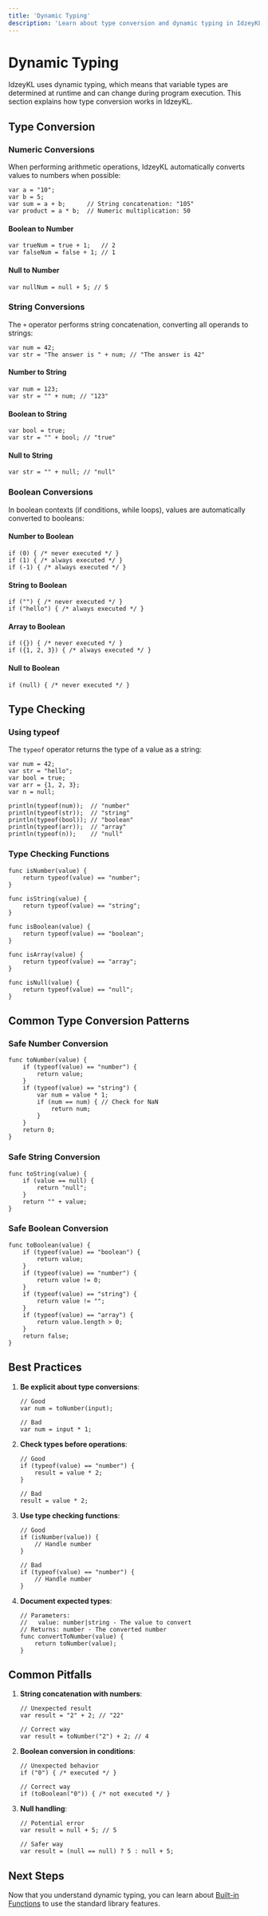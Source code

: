 ```yaml
---
title: 'Dynamic Typing'
description: 'Learn about type conversion and dynamic typing in IdzeyKL'
---
```


# Dynamic Typing

IdzeyKL uses dynamic typing, which means that variable types are determined at runtime and can change during program execution. This section explains how type conversion works in IdzeyKL.

## Type Conversion

### Numeric Conversions

When performing arithmetic operations, IdzeyKL automatically converts values to numbers when possible:

```ikl
var a = "10";
var b = 5;
var sum = a + b;      // String concatenation: "105"
var product = a * b;  // Numeric multiplication: 50
```

#### Boolean to Number
```ikl
var trueNum = true + 1;   // 2
var falseNum = false + 1; // 1
```

#### Null to Number
```ikl
var nullNum = null + 5; // 5
```

### String Conversions

The `+` operator performs string concatenation, converting all operands to strings:

```ikl
var num = 42;
var str = "The answer is " + num; // "The answer is 42"
```

#### Number to String
```ikl
var num = 123;
var str = "" + num; // "123"
```

#### Boolean to String
```ikl
var bool = true;
var str = "" + bool; // "true"
```

#### Null to String
```ikl
var str = "" + null; // "null"
```

### Boolean Conversions

In boolean contexts (if conditions, while loops), values are automatically converted to booleans:

#### Number to Boolean
```ikl
if (0) { /* never executed */ }
if (1) { /* always executed */ }
if (-1) { /* always executed */ }
```

#### String to Boolean
```ikl
if ("") { /* never executed */ }
if ("hello") { /* always executed */ }
```

#### Array to Boolean
```ikl
if ({}) { /* never executed */ }
if ({1, 2, 3}) { /* always executed */ }
```

#### Null to Boolean
```ikl
if (null) { /* never executed */ }
```

## Type Checking

### Using typeof

The `typeof` operator returns the type of a value as a string:

```ikl
var num = 42;
var str = "hello";
var bool = true;
var arr = {1, 2, 3};
var n = null;

println(typeof(num));  // "number"
println(typeof(str));  // "string"
println(typeof(bool)); // "boolean"
println(typeof(arr));  // "array"
println(typeof(n));    // "null"
```

### Type Checking Functions

```ikl
func isNumber(value) {
    return typeof(value) == "number";
}

func isString(value) {
    return typeof(value) == "string";
}

func isBoolean(value) {
    return typeof(value) == "boolean";
}

func isArray(value) {
    return typeof(value) == "array";
}

func isNull(value) {
    return typeof(value) == "null";
}
```

## Common Type Conversion Patterns

### Safe Number Conversion
```ikl
func toNumber(value) {
    if (typeof(value) == "number") {
        return value;
    }
    if (typeof(value) == "string") {
        var num = value * 1;
        if (num == num) { // Check for NaN
            return num;
        }
    }
    return 0;
}
```

### Safe String Conversion
```ikl
func toString(value) {
    if (value == null) {
        return "null";
    }
    return "" + value;
}
```

### Safe Boolean Conversion
```ikl
func toBoolean(value) {
    if (typeof(value) == "boolean") {
        return value;
    }
    if (typeof(value) == "number") {
        return value != 0;
    }
    if (typeof(value) == "string") {
        return value != "";
    }
    if (typeof(value) == "array") {
        return value.length > 0;
    }
    return false;
}
```

## Best Practices

1. **Be explicit about type conversions**:
   ```ikl
   // Good
   var num = toNumber(input);
   
   // Bad
   var num = input * 1;
   ```

2. **Check types before operations**:
   ```ikl
   // Good
   if (typeof(value) == "number") {
       result = value * 2;
   }
   
   // Bad
   result = value * 2;
   ```

3. **Use type checking functions**:
   ```ikl
   // Good
   if (isNumber(value)) {
       // Handle number
   }
   
   // Bad
   if (typeof(value) == "number") {
       // Handle number
   }
   ```

4. **Document expected types**:
   ```ikl
   // Parameters:
   //   value: number|string - The value to convert
   // Returns: number - The converted number
   func convertToNumber(value) {
       return toNumber(value);
   }
   ```

## Common Pitfalls

1. **String concatenation with numbers**:
   ```ikl
   // Unexpected result
   var result = "2" + 2; // "22"
   
   // Correct way
   var result = toNumber("2") + 2; // 4
   ```

2. **Boolean conversion in conditions**:
   ```ikl
   // Unexpected behavior
   if ("0") { /* executed */ }
   
   // Correct way
   if (toBoolean("0")) { /* not executed */ }
   ```

3. **Null handling**:
   ```ikl
   // Potential error
   var result = null + 5; // 5
   
   // Safer way
   var result = (null == null) ? 5 : null + 5;
   ```

## Next Steps

Now that you understand dynamic typing, you can learn about [Built-in Functions](/idzeykl/built-in-functions) to use the standard library features. 